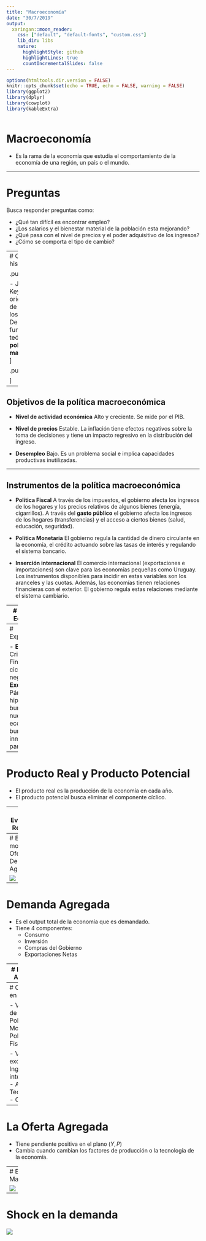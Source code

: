 ```yaml
---
title: "Macroeconomía"
date: "30/7/2019"
output:
  xaringan::moon_reader:
    css: ["default", "default-fonts", "custom.css"]
    lib_dir: libs
    nature:
      highlightStyle: github
      highlightLines: true
      countIncrementalSlides: false
---
```


<style>

.center2 {
  margin: 0;
  position: absolute;
  top: 50%;
  left: 50%;
  -ms-transform: translate(-50%, -50%);
  transform: translate(-50%, -50%);
}

</style>

```r
options(htmltools.dir.version = FALSE)
knitr::opts_chunk$set(echo = TRUE, echo = FALSE, warning = FALSE)
library(ggplot2)
library(dplyr)
library(cowplot)
library(kableExtra)



```


# Macroeconomía

- Es la rama de la economía que estudia el comportamiento de la economía de una región, un país o el mundo.


---

# Preguntas 

Busca responder preguntas como:

- ¿Qué tan difícil es encontrar empleo?
- ¿Los salarios y el bienestar material de la población esta mejorando?
- ¿Qué pasa con el nivel de precios y el poder adquisitivo de los ingresos?
- ¿Cómo se comporta el tipo de cambio?

---
# Contexto histórico

.pull-left[

- John Maynard Keynes fue el que originó esta rama de la economía en los años 30s.
- Desarrolló los fundamentos teóricos de las __políticas macroeconómicas__
]

.pull-right[
<img src="imgs/keynes.jpg">

]

---


## Objetivos de la política macroeconómica

- __Nivel de actividad económica__ Alto y creciente. Se mide por el PIB.
- __Nivel de precios__ Estable. La inflación tiene efectos negativos sobre la toma de decisiones y tiene un impacto regresivo en la distribución del ingreso.

- __Desempleo__ Bajo. Es un problema social e implica capacidades productivas inutilizadas. 

---

## Instrumentos de la política macroeconómica

- __Política Fiscal__ 
A través de los impuestos, el gobierno afecta los ingresos de los hogares y los precios relativos de algunos bienes (energía, cigarrillos). A través del __gasto público__ el gobierno afecta los ingresos de los hogares (transferencias) y el acceso a ciertos bienes (salud, educación, seguridad).

- __Política Monetaria__ El gobierno regula la cantidad de dinero circulante en la economía, el crédito actuando sobre las tasas de interés y regulando el sistema bancario. 

- __Inserción internacional__ El comercio internacional (exportaciones e importaciones) son clave para las economías pequeñas como Uruguay. Los instrumentos disponibles para incidir en estas variables son los aranceles y las cuotas. Además, las economías tienen relaciones financieras con el exterior. El gobierno regula estas relaciones mediante el sistema cambiario.


---
# Actividad Económica

- Las economías modernas pasan por períodos de auge y caída (fluctuaciones)

- En los períodos de auge es fácil conseguir empleo, los beneficios de las empresas son bajos y las fábricas trabajan por debajo de su capacidad.

---
# Explicaciones

- __Endógenas__: Crisis Financieras y ciclos de negocios
- __Exógenas__: Pánicos, hiperinflación, burbuja de la nueva economía, burbuja inmobiliaria, pandemias.

---

# Producto Real y Producto Potencial


- El producto real es la producción de la economía en cada año.
- El producto potencial busca eliminar el componente cíclico.

---
# Evolución Reciente


<img src="imgs/ciclo_pib.png">


---
# El modelo de Oferta y Demanda Agregadas

<img src="imgs/modelo_oa_da.png">


---
# Demanda Agregada

- Es el output total de la economía que es demandado.
- Tiene 4 componentes:
  - Consumo
  - Inversión
  - Compras del Gobierno
  - Exportaciones Netas
  
---
# Demanda Agregada

- Tiene pendiente negativa

---
# Cambios en la DA

- Variables de política
  - Política Monetaria
  - Política Fiscal
  
- Variables exógenas
  - Ingreso internacional
  - Activos
  - Tecnología
  - Otros



---
# La Oferta Agregada

- Tiene pendiente positiva en el plano $(Y, P)$
- Cambia cuando cambian los factores de producción o la tecnología de la economía.


---
# Equilibrio Macroeconómico

<img src="imgs/equilibrio_macro.png">

---

# Shock en la demanda

<img src="imgs/shock_demanda.png">



<!-- ## Movimientos de la DA vs. Movimientos sobre la DA -->

<!-- ```{r eval = FALSE} -->

<!-- punto_a <- slice(demand, 70) -->
<!-- punto_b <- slice(demand, 30) -->

<!-- p1 <- ggplot(demand, aes(x = x, y = y)) +  -->
<!--   geom_path(color = "#0073D9", size = 1) +  -->
<!--   geom_point(data = punto_a) +  -->
<!--   geom_segment(x=0, y=punto_a$y, xend=punto_a$x, yend=punto_a$y, linetype = "dashed") +  -->
<!--   geom_segment(x=punto_a$x, y=0, xend=punto_a$x, yend = punto_a$y, linetype = "dashed") + -->
<!--   geom_point(data = punto_b) +  -->
<!--   geom_segment(x=0, y=punto_b$y, xend=punto_b$x, yend=punto_b$y, linetype = "dashed") +  -->
<!--   geom_segment(x=punto_b$x, y=0, xend=punto_b$x, yend = punto_b$y, linetype = "dashed") + -->
<!--   geom_segment(data = slice(demand, seq(70, 30, by=-10)),  -->
<!--                aes(xend=lag(x), yend=lag(y)), -->
<!--                color = "red", -->
<!--             arrow = arrow(type = "open", angle = 30, length = unit(0.1, "inches"))) +  -->
<!--   scale_y_continuous(lim = c(0, 11), expand = c(0, 0)) +   -->
<!--   coord_equal() + -->
<!--   labs(title = "Movimiento sobre la curva") -->

<!-- ``` -->

<!-- ```{r} -->
<!-- p2 <- ggplot(demand, aes(x = x)) +  -->
<!--   geom_path(aes(y=y), color = "#0073D9", size = 1) +  -->
<!--   geom_path(aes(y=y+2), color = "#0073D9", size = 1, linetype = "dashed") +  -->
<!--   geom_segment(x=2, xend=2.5, y=7, yend=7.5, size = 0.2,  -->
<!--                arrow=arrow(type = "open", angle = 30, length = unit(0.1, "inches"))) + -->
<!--   geom_segment(x=4.6, xend=5.2, y=4, yend=4.7, size = 0.2,  -->
<!--                arrow=arrow(type = "open", angle = 30, length = unit(0.1, "inches"))) + -->
<!--   scale_y_continuous(lim = c(0, 11), expand = c(0, 0)) +   -->
<!--   coord_equal() + -->
<!--   labs(title = "Movimiento de la curva") -->

<!-- ``` -->

<!-- .center2[ -->
<!-- ```{r} -->
<!-- plot_grid(p1, p2) -->
<!-- ``` -->
<!-- ] -->



<!-- --- -->
<!-- # Caída en la demanda agregada -->

<!-- ```{r} -->
<!-- demand <- function(q) (q - 10)^2 -->
<!-- demand_2 <- function(q) (q - 10)^2 + 40 -->
<!-- supply <- function(q) q^2 + 2*q + 8 -->

<!-- x <- 0:10 -->


<!-- q_1 <- uniroot(function(x) demand(x) - supply(x), range(x))$root -->
<!-- q_2 <- uniroot(function(x) demand_2(x) - supply(x), range(x))$root -->


<!-- p_1 <- supply(q_1) -->
<!-- p_2 <- supply(q_2) -->

<!-- chart <- ggplot() + -->
<!--   stat_function(aes(x, color = "Demand_2"),  -->
<!--                 xlim = c(1.5, 8), -->
<!--                 fun = demand, linetype = "dashed") + -->
<!--   stat_function(aes(x, color = "Demand_1"),  -->
<!--                 xlim = c(1.5, 8), -->
<!--                 fun = demand_2) + -->
<!--   stat_function(aes(x, color = "Supply"), fun = supply) + -->
<!--   labs(title = "Caída en la DA", -->
<!--     caption = "Una caída de la demanda agregada reduce el PIB y el nivel de precios",  -->
<!--     y="P", x="Q") -->

<!-- caida <- chart + -->
<!--   annotate("point", x = q_1, y = p_1) + # Refactor to use another data set? -->
<!--   annotate("point", x = q_2, y = p_2) + # geom_point, geom_step, geom_text_repel -->
<!--   annotate("segment", x=0, y=p_1, xend=q_1, yend=p_1, linetype = "dashed") +  -->
<!--   annotate("segment", x=q_1, y=p_1, xend=q_1, yend=0, linetype = "dashed") +  -->
<!--   annotate("segment", x=0, y=p_2, xend=q_2, yend=p_2, linetype = "dashed") +  -->
<!--   annotate("segment", x=q_2, y=p_2, xend=q_2, yend=0, linetype = "dashed") +  -->
<!--   scale_x_continuous(breaks = c(q_1, q_2), labels = expression(Q[1], Q[2]), -->
<!--                      expand = expand_scale(add = c(0, 2), -->
<!--                                            mult = c(0, 0))) + -->
<!--   scale_y_continuous(breaks = c(p_1, p_2),  -->
<!--                      labels = expression(P[1], P[2]), -->
<!--                      limits = c(0, 101), -->
<!--                      expand = c(0, 0)) + -->
<!--   geom_segment(aes(color = "Qd", x = 10, xend = 10, y=0, yend = 100), size = 1) + # Add manual legend -->
<!--   theme( -->
<!--     axis.title.y = element_text(angle = 0, vjust = 1) , -->
<!--     axis.title.x = element_text(hjust = 1, vjust = 6) -->
<!--   ) -->

<!-- caida -->
<!-- ``` -->


<!-- --- -->
<!-- ## El modelo del multiplicador -->


<!-- Ejemplo numérico -->

<!-- ```{r} -->
<!-- df <- tibble( -->
<!--   GDP = seq(4200, 2700, by=-300), -->
<!--   Consumo = seq(3800, 2800, by = -200), -->
<!--   S = GDP-Consumo, -->
<!--   I = 200 -->
<!-- ) -->

<!-- knitr::kable(df) %>%  -->
<!--   kable_styling() -->

<!-- ``` -->

<!-- $$ C = 1000 + \frac{2}{3} GDP $$ -->


<!-- --- -->
<!-- ## Gráficamente: Equilibrio -->

<!-- ```{r} -->
<!-- # Fig. 22-7 -->
<!-- base_multiplicador <- df %>%  -->
<!--   ggplot() +  -->
<!--   geom_line(aes(GDP, Consumo+I)) + -->
<!--   geom_abline(slope = 1, intercept = 0) +  -->
<!--   scale_x_continuous(expand = c(0, 0)) +  -->
<!--   scale_y_continuous(expand = c(0, 0), breaks = df$GDP) + -->
<!--   coord_equal() +  -->
<!--   labs(x = "GDP", y="Gasto Agregado") -->

<!-- ``` -->


<!-- ```{r} -->
<!-- equilibrio <- filter(df, GDP == Consumo + I) -->

<!-- graf_equilibrio <- base_multiplicador +  -->
<!--   #geom_line(aes(GDP, Consumo), linetype = "dashed") +  -->
<!--   geom_point(aes(x=GDP, y=Consumo+I), data = equilibrio) + -->
<!--   geom_segment(aes(x=2700, y=equilibrio$GDP, xend=equilibrio$GDP, yend = equilibrio$GDP)) + -->
<!--   geom_segment(aes(x=equilibrio$GDP, y=equilibrio$GDP, xend=equilibrio$GDP, yend = 2750)) -->
<!-- graf_equilibrio -->


<!-- ``` -->

<!-- --- -->
<!-- ## Ajustes fuera del equilibrio -->

<!-- ```{r, fig.width = 10, fig.height=10} -->
<!-- g1 <- base_multiplicador +  -->
<!--   labs(title = "Ingreso < DA") -->

<!-- g2 <- base_multiplicador +  -->
<!--   labs(title = "Ingreso > DA") -->

<!-- plot_grid(g1, g2) -->
<!-- ``` -->


<!-- --- -->
<!-- ## Aumento del gasto exógeno -->

<!-- ```{r} -->
<!-- graf_equilibrio +  -->
<!--  geom_line(aes(GDP, Consumo), color ="red") + -->
<!--  geom_segment(aes(x=3900, y=3650, xend=3900, yend=3750), arrow=arrow(length=unit(0.20,"cm"))) + -->
<!--  geom_segment(aes(x=3000, y=3050, xend=3000, yend=3150), arrow=arrow(length=unit(0.20,"cm"))) -->
<!-- ``` -->

<!-- --- -->
<!-- ## Aumento del gasto exógeno (2) -->

<!-- El efecto multiplicador -->


